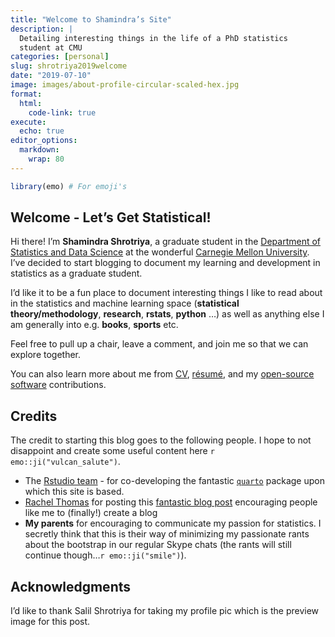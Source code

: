 ```yaml
---
title: "Welcome to Shamindra’s Site"
description: |
  Detailing interesting things in the life of a PhD statistics
  student at CMU
categories: [personal]
slug: shrotriya2019welcome
date: "2019-07-10"
image: images/about-profile-circular-scaled-hex.jpg
format: 
  html:
    code-link: true
execute:
  echo: true
editor_options: 
  markdown: 
    wrap: 80
---
```


```r
library(emo) # For emoji's
```

## Welcome - Let's Get Statistical!

Hi there! I'm **Shamindra Shrotriya**, a graduate student in the [Department of
Statistics and Data Science](http://www.stat.cmu.edu/) at the
wonderful [Carnegie Mellon University](https://www.cmu.edu/).
I've decided to start blogging to document my learning and development in
statistics as a graduate student.

I'd like it to be a fun place to document interesting things I like to read
about in the statistics and machine learning space (**statistical
theory/methodology**, **research**, **rstats**, **python** ...) as well as
anything else I am generally into e.g. **books**, **sports** etc.

Feel free to pull up a chair, leave a comment, and join me so that we can
explore together.

You can also learn more about me from
[CV](https://www.shamindras.com/data/pdfs/CV.pdf){target="_blank"},
[résumé](https://www.shamindras.com/data/pdfs/resume.pdf){target="_blank"},
and my [open-source
software](https://www.shamindras.com/software.html){target="_blank"}
contributions.

## Credits

The credit to starting this blog goes to the following people. I hope to not
disappoint and create some useful content here `r emo::ji("vulcan_salute")`.

-   The [Rstudio team](https://www.rstudio.com/){target="_blank"} - for
    co-developing the fantastic [`quarto`](https://quarto.org/){target="_blank"}
    package upon which this site is based.
-   [Rachel Thomas](http://www.fast.ai/) for posting this [fantastic blog
    post](http://www.fast.ai/2017/04/06/alternatives/){target="_blank"}
    encouraging people like me to (finally!) create a blog
-   **My parents** for encouraging to communicate my passion for statistics. I
    secretly think that this is their way of minimizing my passionate rants
    about the bootstrap in our regular Skype chats (the rants will still
    continue though...`r emo::ji("smile")`).

## Acknowledgments {.appendix}

I'd like to thank Salil Shrotriya for taking my profile pic which is the preview
image for this post.
